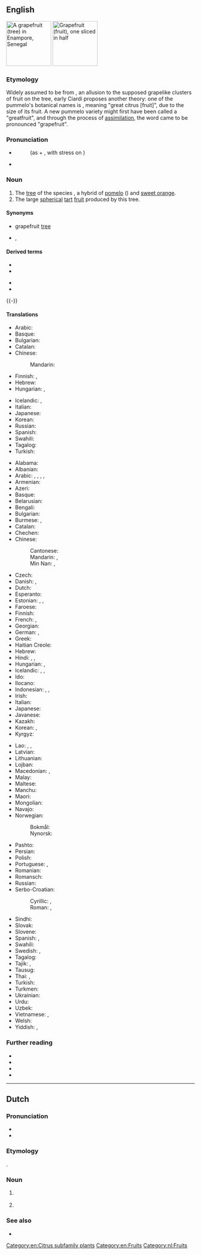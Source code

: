 {{also|Grapefruit}}
==English==
[[File:EnamporGrapefruit1.JPG|thumb|120px|A grapefruit (tree) in Enampore, Senegal]]
[[File:Pomelos - Grapefruits.jpg|thumb|120px|Grapefruit (fruit), one sliced in half]]

===Etymology===
Widely assumed to be from {{compound|grape|fruit|lang=en}}, an allusion to the supposed grapelike clusters of fruit on the tree, early {{C.|19}} Ciardi proposes another theory: one of the pummelo's botanical names is {{taxlink|Citrus grandis|species|noshow=1|ver=161111}}, meaning "great citrus [fruit]", due to the size of its fruit. A new pummelo variety might first have been called a "greatfruit", and through the process of [[w:Assimilation (phonology)|assimilation]], the word came to be pronounced "grapefruit".

===Pronunciation===
* {{a|GenAm|RP}} {{IPA|/ˈɡɹeɪp.fɹuːt/|lang=en}}
*: (as {{m|en||grape}} + {{m|en||fruit}}, with stress on {{m|en||grape}})
* {{audio|en-us-grapefruit.ogg|Audio (US)|lang=en}}

===Noun===
{{en-noun|s|grapefruit}}

# The [[tree]] of the species {{taxlink|Citrus paradisi|species|noshow=1|ver=161111}}, a hybrid of [[pomelo]] ({{m|mul|Citrus maxima}}) and [[sweet orange]].
# The large [[spherical]] [[tart]] [[fruit]] produced by this tree.

====Synonyms====
* {{sense|tree}} grapefruit [[tree]]
* {{sense|fruit}} {{l|en|pomelo}}, {{l|en|shaddock}}

====Derived terms====
{{der-top}}
* {{l|en|Chinese grapefruit}}
* {{l|en|grapefruit juice}}
{{der-mid}}
* {{l|en|grapefruitlike}}
* {{l|en|grapefruity}}
{{der-bottom}}

{{-}}

====Translations====
{{trans-top|tree}}
* Arabic: {{t-needed|ar}}
* Basque: {{t|eu|arabisagar arbola}}
* Bulgarian: {{t|bg|грейпфру́т|m|sc=Cyrl}}
* Catalan: {{t|ca|aranger|m}}
* Chinese:
*: Mandarin: {{t-needed|cmn}}
* Finnish: {{t+|fi|greippipuu}}, {{t+|fi|greippi}}
* Hebrew: {{t|he|עץ האשכולית|m}}
* Hungarian: {{t|hu|grépfrútfa}}, {{t|hu|citrancsfa}} {{qualifier|obsolete}}
{{trans-mid}}
* Icelandic: {{t|is|greipaldin|n}}, {{t|is|greipaldintré|n}}
* Italian: {{t+|it|pompelmo|m}}
* Japanese: {{t+|ja|グレープフルーツ|tr=gurēpufurūtsu}}
* Korean: {{t+|ko|그레이프프루트|sc=Kore}}
* Russian: {{t+|ru|грейпфру́т|m}}
* Spanish: {{t|es|árbol de toronja}}
* Swahili: {{t|sw|mbalungi}}
* Tagalog: {{t|tl|kahil}}
* Turkish: {{t+|tr|greyfurt}}
{{trans-bottom}}

{{trans-top|a large, round tart fruit}}
* Alabama: {{t|akz|yalàaha kaskaha}}
* Albanian: {{t|sq|grapefruit|m}}
* Arabic: {{t|ar|لَيْمُون هِنْدِيّ|m}}, {{t|ar|جْرِيب فْرُوت|m|tr=greyb frūt}}, {{t|ar|كْرِيفُون|m}}, {{t|ar|كَرِيفُون|m}}, {{t|ar|سِنْدِي|m}}
* Armenian: {{t|hy|գրեյպֆրուտ}}
* Azeri: {{t|az|qreypfrut}}
* Basque: {{t+|eu|arabisagar}}
* Belarusian: {{t|be|грэйпфру́т|m}}
* Bengali: {{t|bn|জাম্বুরা}}
* Bulgarian: {{t|bg|грейпфру́т|m|sc=Cyrl}}
* Burmese: {{t|my|ဂရိတ်ဖရု}}, {{t|my|ကျွဲကောသီး}}
* Catalan: {{t|ca|aranja|f}}
* Chechen: {{t|ce|грейпфрукт|sc=Cyrl}}
* Chinese:
*: Cantonese: {{t|yue|西柚|tr=sai1 jau6-2|sc=Hani}}
*: Mandarin: {{t+|cmn|柚子|tr=yòuzi|sc=Hani}}, {{t+|cmn|葡萄柚|tr=pútáoyòu|sc=Hani}}
*: Min Nan: {{t|nan|柚仔樹|tr=iū-á-chhiu|sc=Hans}}, {{t+|nan|葡萄柚|tr=phû-tô-iū|sc=Hans}}
* Czech: {{t+|cs|grapefruit|m}}
* Danish: {{t+|da|grapefrugt}}, {{t+|da|grape}}
* Dutch: {{t+|nl|grapefruit|m}}
* Esperanto: {{t+|eo|grapfrukto}}
* Estonian: {{t|et|greip}}, {{t|et|greipfruut}}, {{t|et|greibipuu}}
* Faroese: {{t|fo|greypfrukt|f}}
* Finnish: {{t+|fi|greippi}}
* French: {{t+|fr|pamplemousse|m}}, {{t+|fr|pomélo|m}}
* Georgian: {{t|ka|გრეიპფრუტი}}
* German: {{t+|de|Grapefruit|f}}, {{t+|de|Pampelmuse|f}}
* Greek: {{t+|el|γκρέιπφρουτ|n}}
* Haitian Creole: {{t|ht|chadèk}}
* Hebrew: {{t+|he|אֶשְׁכּוֹלִית|f|tr=eshkolít}}
* Hindi: {{t|hi|मौसमी|sc=Deva}}, {{t|hi|छोटा चकोतरा|m|sc=Deva}}, {{t+|hi|चकोतरा|m|sc=Deva}}
* Hungarian: {{t+|hu|grépfrút}}, {{t+|hu|citrancs}} {{qualifier|largely obsolete}}
* Icelandic: {{t|is|greipaldin|n}}, {{t|is|greip|f}}, {{t|is|tröllaldin|n}}
* Ido: {{t+|io|pompelmuso}}
* Ilocano: {{t|ilo|lukban}}
* Indonesian: {{t|id|[[jeruk]] [[bali]]}}, {{t+|id|jeruk keprok}}, {{t|id|limau gedang}}
* Irish: {{t|ga|seadóg|f}}
* Italian: {{t+|it|pompelmo|m}}
* Japanese: {{t+|ja|グレープフルーツ|tr=gurēpufurūtsu|sc=Jpan}}
* Javanese: {{t|jv|jeruk bali}}
* Kazakh: {{t|kk|грейпфрут}}
* Korean: {{t+|ko|그레이프프루트}}, {{t|ko|자몽}}
* Kyrgyz: {{t|ky|грейпфрут}}
{{trans-mid}}
* Lao: {{t|lo|ພຸກ}}, {{t|lo|ໝາກສົ້ມໂອ}}, {{t|lo|ສົ້ມ​ໂອ}}
* Latvian: {{t|lv|grejpfrūts|m}}
* Lithuanian: {{t|lt|greipfrutas|m}}
* Lojban: {{t|jbo|branimre}}
* Macedonian: {{t|mk|гре́јпфрут|m}}, {{t|mk|цитро́н|m}}
* Malay: {{t|ms|limau gedang}}
* Maltese: {{t|mt|lumi-larinġ}}
* Manchu: {{t|mnc|ᠵᠣᡶᠣᡥᠣᠨ|tr=jofohon}}
* Maori: {{t|mi|hauler épée}}
* Mongolian: {{t|mn|бэрсүүт жүрж|sc=Cyrl}}
* Navajo: {{t|nv|chʼil łitsxooí ntsxaaígíí}}
* Norwegian:
*: Bokmål: {{t+|nb|grapefrukt|m|f}}
*: Nynorsk: {{t|nn|grapefrukt|f}}
* Pashto: {{t-needed|ps}}
* Persian: {{t|fa|گریپ فروت|tr=greyp frut|sc=fa-Arab}}
* Polish: {{t+|pl|grejpfrut|m-an}}
* Portuguese: {{t+|pt|toranja|f}}, {{t+|pt|toronja|f}}
* Romanian: {{t+|ro|grepfrut|n}}
* Romansch: {{t|rm|grepfrut|m}}
* Russian: {{t+|ru|грейпфру́т|m}}
* Serbo-Croatian:
*: Cyrillic: {{t|sh|грѐјпфрут|m}}, {{t|sh|лиму̀ника|f}}
*: Roman: {{t+|sh|grèjpfrut|m}}, {{t+|sh|limùnika|f}}
* Sindhi: {{t-needed|sd}}
* Slovak: {{t+|sk|grapefruit|m}}
* Slovene: {{t+|sl|grenivka|f}}
* Spanish: {{t|es|toronja|f}}, {{t+|es|pomelo|m}}
* Swahili: {{t|sw|balungi}}
* Swedish: {{t+|sv|grape|c}}, {{t+|sv|grapefrukt|c}}
* Tagalog: {{t|tl|kahil}}
* Tajik: {{t|tg|норинҷ}}, {{t|tg|грейпфрут}}
* Tausug: {{t|tsg|suwa' gadja}}
* Thai: {{t|th|เกรปฟรูต}}, {{t|th|ส้มโอ}}
* Turkish: {{t+|tr|greyfurt}}
* Turkmen: {{t|tk|greýpfrut}}
* Ukrainian: {{t|uk|грейпфру́т|m}}
* Urdu: {{t|ur|چکوترا|m|tr=cakotrā}}
* Uzbek: {{t|uz|greypfrut}}
* Vietnamese: {{t+|vi|bưởi chùm}}, {{t|vi|bưởi đắng}}
* Welsh: {{t+|cy|grawnffrwyth|m}}
* Yiddish: {{t|yi|גרייפּפֿרוכט|f}}, {{t|yi|גרייפּפֿרוט|f}}
{{trans-bottom}}

===Further reading===
* {{projectlink|pedia}}
* {{specieslite|Citrus paradisi|i=1}}
* {{comcatlite|Citrus paradisi|i=1}}
* {{comcatlite|Grapefruits}}

[[Category:en:Citrus subfamily plants]]
[[Category:en:Fruits]]

----

==Dutch==
{{wikipedia|lang=nl}}

===Pronunciation===
* {{audio|Nl-grapefruit.ogg|Audio|lang=nl}}
* {{hyphenation|grape|fruit|lang=nl}}

===Etymology===
{{bor|nl|en|grapefruit}}.

===Noun===
{{nl-noun|m|-s|grapefruitje}}

# {{l|en|grapefruit}} {{gloss|tree of the species {{taxlink|Citrus paradisi|species|noshow=1|ver=161201}}}}
# {{l|en|grapefruit}} {{gloss|fruit produced by the tree of the species {{taxlink|Citrus paradisi|species|noshow=1|ver=161201}}}}

===See also===
* {{l|nl|pompelmoes}}

[[Category:nl:Fruits]]